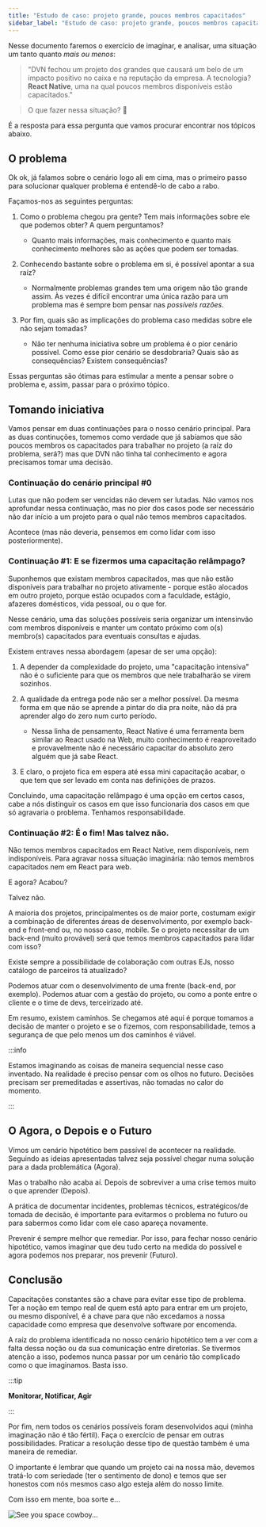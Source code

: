 ```yaml
---
title: "Estudo de caso: projeto grande, poucos membros capacitados"
sidebar_label: "Estudo de caso: projeto grande, poucos membros capacitados"
---
```



Nesse documento faremos o exercício de imaginar, e analisar, uma situação um tanto quanto _mais ou menos_:

> "DVN fechou um projeto dos grandes que causará um belo de um impacto positivo no caixa e na reputação da empresa. A tecnologia? **React Native**, uma na qual poucos membros disponíveis estão capacitados."

> O que fazer nessa situação? 🤔

É a resposta para essa pergunta que vamos procurar encontrar nos tópicos abaixo.

## O problema

Ok ok, já falamos sobre o cenário logo ali em cima, mas o primeiro passo para solucionar qualquer problema é entendê-lo de cabo a rabo.

Façamos-nos as seguintes perguntas:

1. Como o problema chegou pra gente? Tem mais informações sobre ele que podemos obter? A quem perguntamos?

   - Quanto mais informações, mais conhecimento e quanto mais conhecimento melhores são as ações que podem ser tomadas.

2. Conhecendo bastante sobre o problema em si, é possível apontar a sua raíz?

   - Normalmente problemas grandes tem uma origem não tão grande assim. Às vezes é difícil encontrar uma única razão para um problema mas é sempre bom pensar nas _possíveis razões_.

3. Por fim, quais são as implicações do problema caso medidas sobre ele não sejam tomadas?

   - Não ter nenhuma iniciativa sobre um problema é o pior cenário possível. Como esse pior cenário se desdobraria? Quais são as consequências? Existem consequências?

Essas perguntas são ótimas para estimular a mente a pensar sobre o problema e, assim, passar para o próximo tópico.

## Tomando iniciativa

Vamos pensar em duas continuações para o nosso cenário principal. Para as duas continuções, tomemos como verdade que já sabíamos que são poucos membros os capacitados para trabalhar no projeto (a raíz do problema, será?) mas que DVN não tinha tal conhecimento e agora precisamos tomar uma decisão.

### Continuação do cenário principal #0

Lutas que não podem ser vencidas não devem ser lutadas. Não vamos nos aprofundar nessa continuação, mas no pior dos casos pode ser necessário não dar início a um projeto para o qual não temos membros capacitados.

Acontece (mas não deveria, pensemos em como lidar com isso posteriormente).

### Continuação #1: E se fizermos uma capacitação relâmpago?

Suponhemos que existam membros capacitados, mas que não estão disponíveis para trabalhar no projeto ativamente - porque estão alocados em outro projeto, porque estão ocupados com a faculdade, estágio, afazeres domésticos, vida pessoal, ou o que for.

Nesse cenário, uma das soluções possíveis seria organizar um intensinvão com membros disponíveis e manter um contato próximo com o(s) membro(s) capacitados para eventuais consultas e ajudas.

Existem entraves nessa abordagem (apesar de ser uma opção):

1. A depender da complexidade do projeto, uma "capacitação intensiva" não é o suficiente para que os membros que nele trabalharão se virem sozinhos.

2. A qualidade da entrega pode não ser a melhor possível. Da mesma forma em que não se aprende a pintar do dia pra noite, não dá pra aprender algo do zero num curto período.

   - Nessa linha de pensamento, React Native é uma ferramenta bem similar ao React usado na Web, muito conhecimento é reaproveitado e provavelmente não é necessário capacitar do absoluto zero alguém que já sabe React.

3. E claro, o projeto fica em espera até essa mini capacitação acabar, o que tem que ser levado em conta nas definições de prazos.

Concluindo, uma capacitação relâmpago é uma opção em certos casos, cabe a nós distinguir os casos em que isso funcionaria dos casos em que só agravaria o problema. Tenhamos responsabilidade.

### Continuação #2: É o fim! Mas talvez não.

Não temos membros capacitados em React Native, nem disponíveis, nem indisponíveis. Para agravar nossa situação imaginária: não temos membros capacitados nem em React para web.

E agora? Acabou?

Talvez não.

A maioria dos projetos, principalmentes os de maior porte, costumam exigir a combinação de diferentes áreas de desenvolvimento, por exemplo back-end e front-end ou, no nosso caso, mobile. Se o projeto necessitar de um back-end (muito provável) será que temos membros capacitados para lidar com isso?

Existe sempre a possibilidade de colaboração com outras EJs, nosso catálogo de parceiros tá atualizado?

Podemos atuar com o desenvolvimento de uma frente (back-end, por exemplo). Podemos atuar com a gestão do projeto, ou como a ponte entre o cliente e o time de devs, terceirizado até.

Em resumo, existem caminhos. Se chegamos até aqui é porque tomamos a decisão de manter o projeto e se o fizemos, com responsabilidade, temos a segurança de que pelo menos um dos caminhos é viável.

:::info

Estamos imaginando as coisas de maneira sequencial nesse caso inventado. Na realidade é preciso pensar com os olhos no futuro. Decisões precisam ser premeditadas e assertivas, não tomadas no calor do momento.

:::

## O Agora, o Depois e o Futuro

Vimos um cenário hipotético bem passível de acontecer na realidade. Seguindo as ideias apresentadas talvez seja possível chegar numa solução para a dada problemática (Agora).

Mas o trabalho não acaba aí. Depois de sobreviver a uma crise temos muito o que aprender (Depois).

A prática de documentar incidentes, problemas técnicos, estratégicos/de tomada de decisão, é importante para evitarmos o problema no futuro ou para sabermos como lidar com ele caso apareça novamente.

Prevenir é sempre melhor que remediar. Por isso, para fechar nosso cenário hipotético, vamos imaginar que deu tudo certo na medida do possível e agora podemos nos preparar, nos prevenir (Futuro).

## Conclusão

Capacitações constantes são a chave para evitar esse tipo de problema. Ter a noção em tempo real de quem está apto para entrar em um projeto, ou mesmo disponível, é a chave para que não excedamos a nossa capacidade como empresa que desenvolve software por encomenda.

A raíz do problema identificada no nosso cenário hipotético tem a ver com a falta dessa noção ou da sua comunicação entre diretorias. Se tivermos atenção a isso, podemos nunca passar por um cenário tão complicado como o que imaginamos. Basta isso.

:::tip

**Monitorar, Notificar, Agir**

:::

Por fim, nem todos os cenários possíveis foram desenvolvidos aqui (minha imaginação não é tão fértil). Faça o exercício de pensar em outras possibilidades. Praticar a resolução desse tipo de questão também é uma maneira de remediar.

O importante é lembrar que quando um projeto cai na nossa mão, devemos tratá-lo com seriedade (ter o sentimento de dono) e temos que ser honestos com nós mesmos caso algo esteja além do nosso limite.

Com isso em mente, boa sorte e...

<image src={seeYouSpaceCowboy} alt="See you space cowboy..." />
